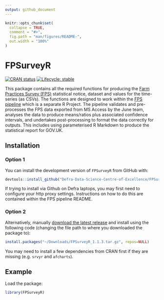```yaml
---
output: github_document
---
```


<!-- README.md is generated from README.Rmd. Please edit that file -->

```r
knitr::opts_chunk$set(
  collapse = TRUE,
  comment = "#>",
  fig.path = "man/figures/README-",
  out.width = "100%"
)
```

# FPSurveyR

<!-- badges: start -->

[![CRAN status](https://www.r-pkg.org/badges/version/FPSurveyR)](https://CRAN.R-project.org/package=FPSurveyR) [![Lifecycle: stable](https://img.shields.io/badge/lifecycle-stable-brightgreen.svg)](https://lifecycle.r-lib.org/articles/stages.html#stable)

<!-- badges: end -->

This package contains all the required functions for producing the [Farm Practices Survey (FPS)](https://www.gov.uk/government/collections/farm-practices-survey) statistical notice, dataset and values for the time-series (as CSVs). The functions are designed to work within the [FPS pipeline](https://github.com/Defra-Data-Science-Centre-of-Excellence/fps_pipeline) which is a separate R Project. The pipeline validates and pre-processes the FPS data exported from MS Access by the June team, analyses the data to produce means/ratios plus associated confidence intervals, and undertakes post-processing to format the data correctly for outputs. This includes using parameterised R Markdown to produce the statistical report for GOV.UK.

## Installation

### Option 1

You can install the development version of `FPSurveyR` from GitHub with:

``` r
devtools::install_github("Defra-Data-Science-Centre-of-Excellence/FPSurveyR")
```

If trying to install via Github on Defra laptops, you may first need to configure your http proxy settings. Instructions on how to do this are contained within the FPS pipeline README.

### Option 2

Alternatively, manually [download the latest release](https://github.com/Defra-Data-Science-Centre-of-Excellence/FPSurveyR/releases/tag/v1.1.3) and install using the following code (changing the file path to where you downloaded the package to):

``` r
install.packages("~/Downloads/FPSurveyR_1.1.3.tar.gz", repos=NULL)
```

You may need to install a few dependencies from CRAN first if they are missing (e.g. `srvyr` and `afcharts`).

## Example

Load the package:

``` r
library(FPSurveyR)
```
